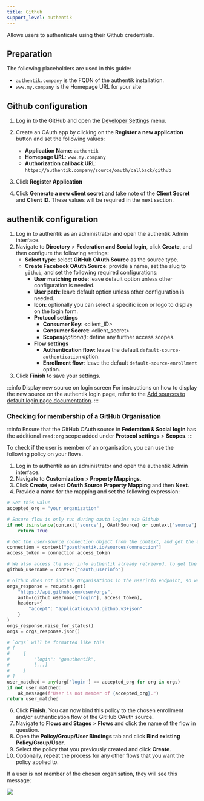 ```yaml
---
title: Github
support_level: authentik
---
```


Allows users to authenticate using their Github credentials.

## Preparation

The following placeholders are used in this guide:

- `authentik.company` is the FQDN of the authentik installation.
- `www.my.company` is the Homepage URL for your site

## Github configuration

1. Log in to the GitHub and open the [Developer Settings](https://github.com/settings/developers) menu.
2. Create an OAuth app by clicking on the **Register a new application** button and set the following values:
    - **Application Name**: `authentik`
    - **Homepage URL**: `www.my.company`
    - **Authorization callback URL**: `https://authentik.company/source/oauth/callback/github`

3. Click **Register Application**
4. Click **Generate a new client secret** and take note of the **Client Secret** and **Client ID**. These values will be required in the next section.

## authentik configuration

1. Log in to authentik as an administrator and open the authentik Admin interface.
2. Navigate to **Directory** > **Federation and Social login**, click **Create**, and then configure the following settings:
    - **Select type**: select **GitHub OAuth Source** as the source type.
    - **Create Facebook OAuth Source**: provide a name, set the slug to `github`, and set the following required configurations:
        - **User matching mode**: leave default option unless other configuration is needed.
        - **User path**: leave default option unless other configuration is needed.
        - **Icon**: optionally you can select a specific icon or logo to display on the login form.
        - **Protocol settings**
            - **Consumer Key**: <client_ID>
            - **Consumer Secret**: <client_secret>
            - **Scopes**_(optional)_: define any further access scopes.
        - **Flow settings**
            - **Authentication flow**: leave the default `default-source-authentication` option.
            - **Enrollment flow**: leave the default `default-source-enrollment` option.
3. Click **Finish** to save your settings.

:::info Display new source on login screen
For instructions on how to display the new source on the authentik login page, refer to the [Add sources to default login page documentation](../../index.md#add-sources-to-default-login-page).
:::

### Checking for membership of a GitHub Organisation

:::info
Ensure that the GitHub OAuth source in **Federation & Social login** has the additional `read:org` scope added under **Protocol settings** > **Scopes**.
:::

To check if the user is member of an organisation, you can use the following policy on your flows.

1. Log in to authentik as an administrator and open the authentik Admin interface.
2. Navigate to **Customization** > **Property Mappings**.
3. Click **Create**, select **OAuth Source Property Mapping** and then **Next**.
4. Provide a name for the mapping and set the following expression:

```python
# Set this value
accepted_org = "your_organization"

# Ensure flow is only run during oauth logins via Github
if not isinstance(context['source'], OAuthSource) or context["source"].provider_type != "github":
    return True

# Get the user-source connection object from the context, and get the access token
connection = context["goauthentik.io/sources/connection"]
access_token = connection.access_token

# We also access the user info authentik already retrieved, to get the correct username
github_username = context["oauth_userinfo"]

# Github does not include Organisations in the userinfo endpoint, so we have to call another URL
orgs_response = requests.get(
    "https://api.github.com/user/orgs",
    auth=(github_username["login"], access_token),
    headers={
        "accept": "application/vnd.github.v3+json"
    }
)
orgs_response.raise_for_status()
orgs = orgs_response.json()

# `orgs` will be formatted like this
# [
#     {
#         "login": "goauthentik",
#         [...]
#     }
# ]
user_matched = any(org['login'] == accepted_org for org in orgs)
if not user_matched:
    ak_message(f"User is not member of {accepted_org}.")
return user_matched
```

6. Click **Finish**. You can now bind this policy to the chosen enrollment and/or authentication flow of the GitHub OAuth source.
7. Navigate to **Flows and Stages** > **Flows** and click the name of the flow in question.
8. Open the **Policy/Group/User Bindings** tab and click **Bind existing Policy/Group/User**.
9. Select the policy that you previously created and click **Create**.
10. Optionally, repeat the process for any other flows that you want the policy applied to.

If a user is not member of the chosen organisation, they will see this message:

![](./github_org_membership.png)
